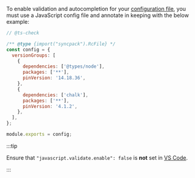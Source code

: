 To enable validation and autocompletion for your [configuration file](/syncpack/config/syncpackrc), you must use a JavaScript config file and annotate in keeping with the below example:

```js title=".syncpackrc.js"
// @ts-check

/** @type {import("syncpack").RcFile} */
const config = {
  versionGroups: [
    {
      dependencies: ['@types/node'],
      packages: ['**'],
      pinVersion: '14.18.36',
    },
    {
      dependencies: ['chalk'],
      packages: ['**'],
      pinVersion: '4.1.2',
    },
  ],
};

module.exports = config;
```

:::tip

Ensure that `"javascript.validate.enable": false` is **not** set in [VS Code](https://code.visualstudio.com/docs/getstarted/settings).

:::
